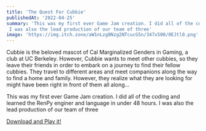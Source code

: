 ```yaml
---
title: 'The Quest For Cubbie'
publishedAt: '2022-04-25'
summary: 'This was my first ever Game Jam creation. I did all of the coding and learned the RenPy enginer and language in under 48 hours.
 I was also the lead production of our team of three'
image: 'https://img.itch.zone/aW1nLzg0Nzg2NTcucG5n/347x500/0EJtl0.png'
---
```


Cubbie is the beloved mascot of Cal Marginalized Genders in Gaming, a club at UC Berkeley. However, Cubbie wants to meet other cubbies, so they leave their friends in order to embark on a journey to find their fellow cubbies. They travel to different areas and meet companions along the way to find a home and family. However, they realize what they are looking for might have been right in front of them all along…

This was my first ever Game Jam creation. I did all of the coding and learned the RenPy enginer and language in under 48 hours. I was also the lead production of our team of three

[Download and Play it!](https://magpie0.itch.io/the-quest-for-cubbie)
